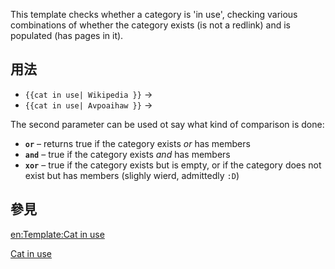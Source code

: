<includeonly><!-- 在這裡加入模板的保護標識 --></includeonly><noinclude>{{template doc page viewed directly}}</noinclude>
<!-- 在本行下編輯模板說明 -->

This template checks whether a category is 'in use', checking various combinations of whether the category exists (is not a redlink) and is populated (has pages in it).

== 用法 ==
*<tt><nowiki>{{cat in use| Wikipedia }}</nowiki></tt> &rarr; {{cat in use|Wikipedia}}
*<tt><nowiki>{{cat in use| Avpoaihaw }}</nowiki></tt> &rarr; {{cat in use|Avpoaihaw}}

The second parameter can be used ot say what kind of comparison is done:
*<tt>'''or'''</tt> &ndash; returns true if the category exists ''or'' has members
*<tt>'''and'''</tt> &ndash; true if the category exists ''and'' has members
*<tt>'''xor'''</tt> &ndash; true if the category exists but is empty, or if the category does not exist but has members (slighly wierd, admittedly <tt>:D</tt>)
== 參見 ==

<includeonly>
[[Category:格式模板|Cat in use]]

[[en:Template:Cat in use]]
</includeonly>